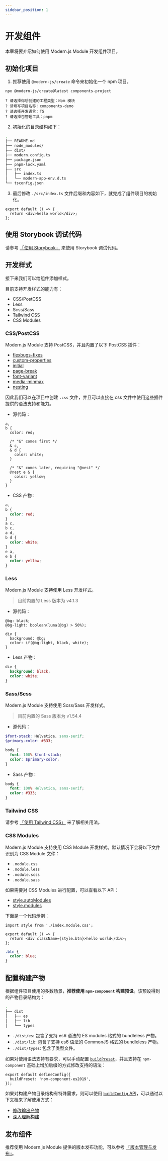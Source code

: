 ```yaml
---
sidebar_position: 1
---
```


# 开发组件

本章将要介绍如何使用 Modern.js Module 开发组件项目。

## 初始化项目

1. 推荐使用 `@modern-js/create` 命令来初始化一个 npm 项目。

```text title="交互式问题"
npx @modern-js/create@latest components-project

? 请选择你想创建的工程类型：Npm 模块
? 请填写项目名称：components-demo
? 请选择开发语言：TS
? 请选择包管理工具：pnpm
```

2. 初始化的目录结构如下：

```bash
.
├── README.md
├── node_modules/
├── dist/
├── modern.config.ts
├── package.json
├── pnpm-lock.yaml
├── src
│   ├── index.ts
│   └── modern-app-env.d.ts
└── tsconfig.json
```

3. 最后修改 `./src/index.ts` 文件后缀和内容如下，就完成了组件项目的初始化。

```tsx title="./src/index.tsx"
export default () => {
  return <div>hello world</div>;
};
```

## 使用 Storybook 调试代码

请参考 [「使用 Storybook」](/guide/basic/using-storybook.html) 来使用 Storybook 调试代码。

## 开发样式

接下来我们可以给组件添加样式。

目前支持开发样式的能力有：

- CSS/PostCSS
- Less
- Scss/Sass
- Tailwind CSS
- CSS Modules

### CSS/PostCSS

Modern.js Module 支持 PostCSS，并且内置了以下 PostCSS 插件：

- [flexbugs-fixes](https://github.com/luisrudge/postcss-flexbugs-fixes)
- [custom-properties](https://github.com/postcss/postcss-custom-properties)
- [initial](https://github.com/maximkoretskiy/postcss-initial)
- [page-break](https://github.com/shrpne/postcss-page-break)
- [font-variant](https://github.com/postcss/postcss-font-variant)
- [media-minmax](https://github.com/postcss/postcss-media-minmax)
- [nesting](https://github.com/csstools/postcss-plugins/tree/main/plugins/postcss-nesting#readme)

因此我们可以在项目中创建 `.css` 文件，并且可以直接在 css 文件中使用这些插件提供的语法支持和能力。

- 源代码：

```less title="./src/index.css"
a,
b {
  color: red;

  /* "&" comes first */
  & c,
  & d {
    color: white;
  }

  /* "&" comes later, requiring "@nest" */
  @nest e & {
    color: yellow;
  }
}
```

- CSS 产物：

```css title="./dist/es/index.css"
a,
b {
  color: red;
}
a c,
b c,
a d,
b d {
  color: white;
}
e a,
e b {
  color: yellow;
}
```

### Less

Modern.js Module 支持使用 Less 开发样式。

> 目前内置的 Less 版本为 v4.1.3

- 源代码：

```less title="./src/common.less"
@bg: black;
@bg-light: boolean(luma(@bg) > 50%);

div {
  background: @bg;
  color: if(@bg-light, black, white);
}
```

- Less 产物：

```css title="./dist/es/common.css"
div {
  background: black;
  color: white;
}
```

### Sass/Scss

Modern.js Module 支持使用 Scss/Sass 开发样式。

> 目前内置的 Sass 版本为 v1.54.4

- 源代码：

```scss title="./src/common.sass"
$font-stack: Helvetica, sans-serif;
$primary-color: #333;

body {
  font: 100% $font-stack;
  color: $primary-color;
}
```

- Sass 产物：

```css title="./dist/es/common.css"
body {
  font: 100% Helvetica, sans-serif;
  color: #333;
}
```

### Tailwind CSS

请参考 [「使用 Tailwind CSS」](/guide/best-practices/use-tailwindcss.html) 来了解相关用法。

### CSS Modules

Modern.js Module 支持使用 CSS Module 开发样式。默认情况下会将以下文件识别为 CSS Module 文件：

- `.module.css`
- `.module.less`
- `.module.scss`
- `.module.sass`

如果需要对 CSS Modules 进行配置，可以查看以下 API：

- [style.autoModules](/api/config/build-config#styleautomodules)
- [style.modules](/api/config/build-config#stylemodules)

下面是一个代码示例：

```tsx title="./src/index.tsx"
import style from './index.module.css';

export default () => {
  return <div className={style.btn}>hello world</div>;
};
```

```css title="./src/index.module.css"
.btn {
  color: blue;
}
```

## 配置构建产物

根据组件项目使用的多数场景，**推荐使用 `npm-component` 构建预设**。该预设得到的产物目录结构为：

```bash
.
├── dist
│   ├── es
│   ├── lib
│   └── types
```

- `./dist/es`: 包含了支持 es6 语法的 ES modules 格式的 bundleless 产物。
- `./dist/lib`: 包含了支持 es6 语法的 CommonJS 格式的 bundleless 产物。
- `./dist/types`: 包含了类型文件。

如果对使用语法支持有要求，可以手动配置 [`buildPreset`](/api/config/build-preset)，并且支持在 `npm-component` 基础上增加后缀的方式修改支持的语法：

```tsx
export default defineConfig({
  buildPreset: 'npm-component-es2019',
});
```

如果对构建产物目录结构有特殊需求，则可以使用 [`buildConfig` API](/api/config/build-config)，可以通过以下文档来了解使用方式：

- [修改输出产物](/guide/basic/modify-output-product#构建配置对象)
- [深入理解构建](/guide/advance/in-depth-about-build)

## 发布组件

推荐使用 Modern.js Module 提供的版本发布功能，可以参考 [「版本管理与发布」](/guide/basic/publish-your-project)。
